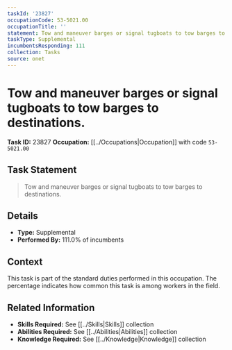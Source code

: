 ```yaml
---
taskId: '23827'
occupationCode: 53-5021.00
occupationTitle: ''
statement: Tow and maneuver barges or signal tugboats to tow barges to destinations.
taskType: Supplemental
incumbentsResponding: 111
collection: Tasks
source: onet
---
```

# Tow and maneuver barges or signal tugboats to tow barges to destinations.

**Task ID:** 23827
**Occupation:** [[../Occupations|Occupation]] with code `53-5021.00`

## Task Statement

> Tow and maneuver barges or signal tugboats to tow barges to destinations.

## Details

- **Type:** Supplemental
- **Performed By:** 111.0% of incumbents

## Context

This task is part of the standard duties performed in this occupation. The percentage indicates how common this task is among workers in the field.

## Related Information

- **Skills Required:** See [[../Skills|Skills]] collection
- **Abilities Required:** See [[../Abilities|Abilities]] collection
- **Knowledge Required:** See [[../Knowledge|Knowledge]] collection
